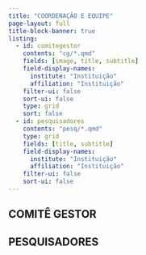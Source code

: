 ```yaml
---
title: "COORDENAÇÃO E EQUIPE"
page-layout: full
title-block-banner: true
listing:
  - id: comitegestor
    contents: "cg/*.qmd"
    fields: [image, title, subtitle]
    field-display-names:
      institute: "Instituição"
      affiliation: "Instituição"
    filter-ui: false
    sort-ui: false
    type: grid
    sort: false
  - id: pesquisadores
    contents: "pesq/*.qmd"
    type: grid
    fields: [title, subtitle]
    field-display-names:
      institute: "Instituição"
      affiliation: "Instituição"
    filter-ui: false
    sort-ui: false
---
```



<!-- dá para customizar a maneira como os itens são listados:
https://quarto.org/docs/websites/website-listings-custom.html 

e aqui um exemplo do próprio Quarto:

https://github.com/quarto-dev/quarto-web/blob/main/docs/gallery/index.qmd
https://github.com/quarto-dev/quarto-web/blob/main/docs/gallery/gallery.yml
https://github.com/quarto-dev/quarto-web/blob/main/docs/gallery/gallery.ejs

Isso cria muitas possibilidades! Agora preciso aprender esse EJS
-->


::: {.content-container}
::: {.listing-block}

## COMITÊ GESTOR

::: {#comitegestor}
:::

:::
:::



::: {.content-container}
::: {.listing-block}

## PESQUISADORES

::: {#pesquisadores}
:::

:::
:::



